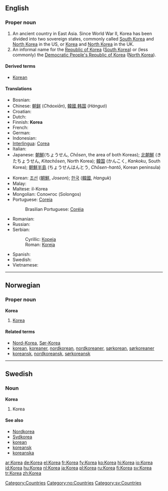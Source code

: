 {{see|korea}}
==English==

===Proper noun===
{{en-proper noun|Koreas}}

# An ancient country in East Asia. Since World War II, Korea has been divided into two sovereign states, commonly called [[South Korea]] and [[North Korea]] in the US, or [[Korea]] and [[North Korea]] in the UK.
# An informal name for the [[Republic of Korea]] ([[South Korea]]) or (less commonly) the [[Democratic People's Republic of Korea]] ([[North Korea]]).

====Derived terms====
* [[Korean]]

====Translations====
{{top}}
* Bosnian: {{t-|bs|Koreja|f}}
* Chinese: [[朝鲜]] (''Cháoxiān''), [[韓國]],[[韩国]] (''Hánguó'')
* Croatian: {{t-|hr|Koreja|f}}
* Dutch: {{t+|nl|Korea}}
* Finnish: '''Korea'''
* French: {{t+|fr|Corée|f}}
* German: {{t+|de|Korea|n}}
* Indonesian: {{t+|id|Korea|xs=Indonesian}}
* [[Interlingua]]: [[Corea]]
* Italian: {{t-|it|Corea|f}}
* Japanese: [[朝鮮]](ちょうせん, ''Chōsen'', the area of both Koreas); [[北朝鮮]] (きたちょうせん, ''Kitachōsen'', North Korea); [[韓国]] (かんこく, ''Kankoku'', South Korea); [[朝鮮半島]] (ちょうせんはんとう, ''Chōsen-hantō'', Korean peninsula)
{{mid}}
* Korean: [[조선]] ([[朝鮮]], ''Joseon''); [[한국]] ([[韓國]], ''Hanguk'')
* Malay: {{t-|ms|Korea|xs=Malay}}
* Maltese: il-Korea
* Mongolian: Солонгос (Solongos)
* Portuguese: [[Coreia]] {{f}}
*: Brasilian Portuguese: [[Coréia]] {{f}}
* Romanian: {{t|ro|Coreea|f}}
* Russian: {{t+|ru|Корея|f|tr=Koréja|sc=Cyrl}}
* Serbian:
*: Cyrillic: [[Кореја#Serbian|Кореја]] {{f}}
*: Roman: [[Koreja#Serbian|Koreja]] {{f}}
* Spanish: {{t+|es|Corea|f}}
* Swedish: {{t+|sv|Korea}}
* Vietnamese: {{t-|vi|Hàn Quốc|xs=Vietnamese}}
{{bottom}}

[[Category:Countries]]

----

==Norwegian==

===Proper noun===
'''Korea'''

# [[#English|Korea]]

====Related terms====
*[[Nord-Korea]], [[Sør-Korea]]
*[[korean]], [[koreaner]], [[nordkorean]], [[nordkoreaner]], [[sørkorean]], [[sørkoreaner]]
*[[koreansk]], [[nordkoreansk]], [[sørkoreansk]]

[[Category:no:Countries]]

----

==Swedish==

===Noun===
'''Korea'''

# Korea

====See also====
*[[Nordkorea]]
*[[Sydkorea]]
*[[korean]]
*[[koreansk]]
*[[koreanska]]

[[Category:sv:Countries]]

[[ar:Korea]]
[[de:Korea]]
[[el:Korea]]
[[fr:Korea]]
[[fy:Korea]]
[[ko:Korea]]
[[hi:Korea]]
[[io:Korea]]
[[id:Korea]]
[[hu:Korea]]
[[nl:Korea]]
[[ja:Korea]]
[[pl:Korea]]
[[ru:Korea]]
[[fi:Korea]]
[[sv:Korea]]
[[tr:Korea]]
[[zh:Korea]]